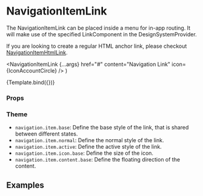 
<Meta
  title="Components/Navigation/NavigationItemLink"
  component={NavigationItemLink}
/>

# NavigationItemLink

The NavigationItemLink can be placed inside a menu for in-app routing.
It will make use of the specified LinkComponent in the DesignSystemProvider.

If you are looking to create a regular HTML anchor link, please checkout [NavigationItemHtmlLink](/docs/components-navigation-navigationitemhtmllink--default-story).

  <NavigationItemLink
    {...args}
    href="#"
    content="Navigation Link"
    icon={IconAccountCircle}
  />
)

<Canvas>
  <Story name="Default">{Template.bind({})}</Story>
</Canvas>

### Props

<ArgsTable story="Default" />

### Theme

- `navigation.item.base`: Define the base style of the link, that is shared between different states.
- `navigation.item.normal`: Define the normal style of the link.
- `navigation.item.active`: Define the active style of the link.
- `navigation.item.icon.base`: Define the size of the icon.
- `navigation.item.content.base`: Define the floating direction of the content.

## Examples

<Canvas>
  <Story name="Very long text">
    <NavigationItemLink
      content={'Open your profile and check it out.'}
      icon={IconAccountCircle}
      href="#"
    />
  </Story>
  <Story name="Active">
    <NavigationItemLink
      active={true}
      content={'Active Link'}
      icon={IconAccountCircle}
      href="#"
    />
  </Story>
</Canvas>
